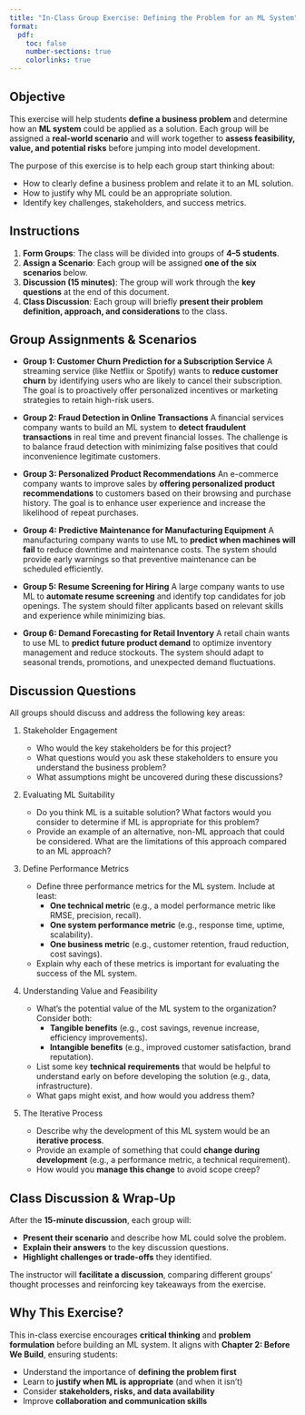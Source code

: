 ```yaml
---
title: "In-Class Group Exercise: Defining the Problem for an ML System"
format:
  pdf:
    toc: false
    number-sections: true
    colorlinks: true
---
```


## Objective

This exercise will help students **define a business problem** and determine how an **ML system** could be applied as a solution. Each group will be assigned a **real-world scenario** and will work together to **assess feasibility, value, and potential risks** before jumping into model development.

The purpose of this exercise is to help each group start thinking about:

* How to clearly define a business problem and relate it to an ML solution.
* How to justify why ML could be an appropriate solution.
* Identify key challenges, stakeholders, and success metrics.

## Instructions

1. **Form Groups**: The class will be divided into groups of **4–5 students**.
2. **Assign a Scenario**: Each group will be assigned **one of the six scenarios** below.
3. **Discussion (15 minutes)**: The group will work through the **key questions** at the end of this document.
4. **Class Discussion**: Each group will briefly **present their problem definition, approach, and considerations** to the class.

## Group Assignments & Scenarios

- **Group 1: Customer Churn Prediction for a Subscription Service**
  A streaming service (like Netflix or Spotify) wants to **reduce customer churn** by identifying users who are likely to cancel their subscription. The goal is to proactively offer personalized incentives or marketing strategies to retain high-risk users.

- **Group 2: Fraud Detection in Online Transactions**
  A financial services company wants to build an ML system to **detect fraudulent transactions** in real time and prevent financial losses. The challenge is to balance fraud detection with minimizing false positives that could inconvenience legitimate customers.

- **Group 3: Personalized Product Recommendations**
  An e-commerce company wants to improve sales by **offering personalized product recommendations** to customers based on their browsing and purchase history. The goal is to enhance user experience and increase the likelihood of repeat purchases.

- **Group 4: Predictive Maintenance for Manufacturing Equipment**
  A manufacturing company wants to use ML to **predict when machines will fail** to reduce downtime and maintenance costs. The system should provide early warnings so that preventive maintenance can be scheduled efficiently.

- **Group 5: Resume Screening for Hiring**
  A large company wants to use ML to **automate resume screening** and identify top candidates for job openings. The system should filter applicants based on relevant skills and experience while minimizing bias.

- **Group 6: Demand Forecasting for Retail Inventory**
  A retail chain wants to use ML to **predict future product demand** to optimize inventory management and reduce stockouts. The system should adapt to seasonal trends, promotions, and unexpected demand fluctuations.

## Discussion Questions

All groups should discuss and address the following key areas:

1. Stakeholder Engagement

    - Who would the key stakeholders be for this project?
    - What questions would you ask these stakeholders to ensure you understand the business problem?
    - What assumptions might be uncovered during these discussions?

2. Evaluating ML Suitability

    - Do you think ML is a suitable solution? What factors would you consider to determine if ML is appropriate for this problem?
    - Provide an example of an alternative, non-ML approach that could be considered. What are the limitations of this approach compared to an ML approach?

3. Define Performance Metrics

    - Define three performance metrics for the ML system. Include at least:
      - **One technical metric** (e.g., a model performance metric like RMSE, precision, recall).
      - **One system performance metric** (e.g., response time, uptime, scalability).
      - **One business metric** (e.g., customer retention, fraud reduction, cost savings).
    - Explain why each of these metrics is important for evaluating the success of the ML system.

4. Understanding Value and Feasibility

    - What’s the potential value of the ML system to the organization? Consider both:
      - **Tangible benefits** (e.g., cost savings, revenue increase, efficiency improvements).
      - **Intangible benefits** (e.g., improved customer satisfaction, brand reputation).
    - List some key **technical requirements** that would be helpful to understand early on before developing the solution (e.g., data, infrastructure).
    - What gaps might exist, and how would you address them?

5. The Iterative Process

    - Describe why the development of this ML system would be an **iterative process**.
    - Provide an example of something that could **change during development** (e.g., a performance metric, a technical requirement).
    - How would you **manage this change** to avoid scope creep?

## Class Discussion & Wrap-Up

After the **15-minute discussion**, each group will:

- **Present their scenario** and describe how ML could solve the problem.
- **Explain their answers** to the key discussion questions.
- **Highlight challenges or trade-offs** they identified.

The instructor will **facilitate a discussion**, comparing different groups’ thought processes and reinforcing key takeaways from the exercise.

## Why This Exercise?

This in-class exercise encourages **critical thinking** and **problem formulation** before building an ML system. It aligns with **Chapter 2: Before We Build**, ensuring students:

- Understand the importance of **defining the problem first**
- Learn to **justify when ML is appropriate** (and when it isn’t)
- Consider **stakeholders, risks, and data availability**
- Improve **collaboration and communication skills**
